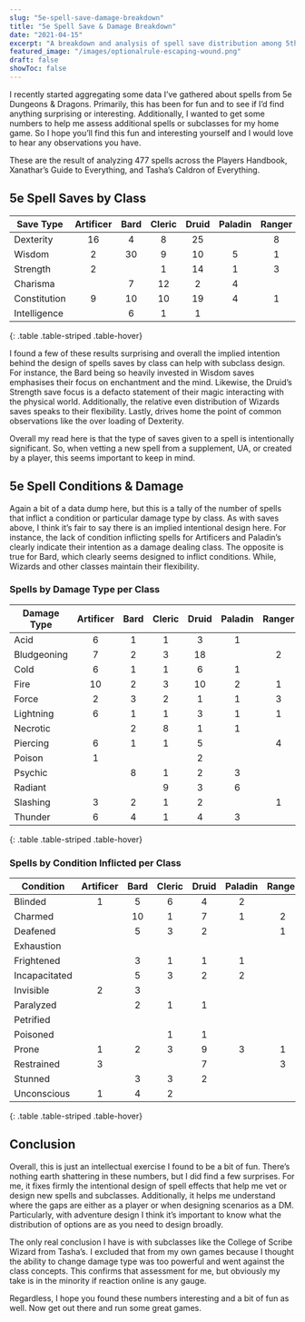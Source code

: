 ```yaml
---
slug: "5e-spell-save-damage-breakdown"
title: "5e Spell Save & Damage Breakdown"
date: "2021-04-15"
excerpt: "A breakdown and analysis of spell save distribution among 5th edition spellcasters."
featured_image: "/images/optionalrule-escaping-wound.png"
draft: false
showToc: false
---
```


I recently started aggregating some data I&#8217;ve gathered about spells from 5e Dungeons & Dragons. Primarily, this has been for fun and to see if I&#8217;d find anything surprising or interesting. Additionally, I wanted to get some numbers to help me assess additional spells or subclasses for my home game. So I hope you&#8217;ll find this fun and interesting yourself and I would love to hear any observations you have.

These are the result of analyzing 477 spells across the Players Handbook, Xanathar&#8217;s Guide to Everything, and Tasha&#8217;s Caldron of Everything. 

## 5e Spell Saves by Class

|Save Type|Artificer|Bard|Cleric|Druid|Paladin|Ranger|Sorcerer|Warlock|Wizard|Total|
|--- |:-: |:-: |:-: |:-: |:-: |:-: |:-: |:-: |:-: |:-: |
|Dexterity|16|4|8|25||8|36|7|43|64|
|Wisdom|2|30|9|10|5|1|21|21|38|50|
|Strength|2||1|14|1|3|10|3|12|20|
|Charisma||7|12|2|4||3|5|9|16|
|Constitution|9|10|10|19|4|1|32|20|40|54|
|Intelligence||6|1|1|||5|6|9|11|
{: .table .table-striped .table-hover}

I found a few of these results surprising and overall the implied intention behind the design of spells saves by class can help with subclass design. For instance, the Bard being so heavily invested in Wisdom saves emphasises their focus on enchantment and the mind. Likewise, the Druid&#8217;s Strength save focus is a defacto statement of their magic interacting with the physical world. Additionally, the relative even distribution of Wizards saves speaks to their flexibility. Lastly, drives home the point of common observations like the over loading of Dexterity. 

Overall my read here is that the type of saves given to a spell is intentionally significant. So, when vetting a new spell from a supplement, UA, or created by a player, this seems important to keep in mind.

## 5e Spell Conditions & Damage 

Again a bit of a data dump here, but this is a tally of the number of spells that inflict a condition or particular damage type by class. As with saves above, I think it&#8217;s fair to say there is an implied intentional design here. For instance, the lack of condition inflicting spells for Artificers and Paladin&#8217;s clearly indicate their intention as a damage dealing class. The opposite is true for Bard, which clearly seems designed to inflict conditions. While, Wizards and other classes maintain their flexibility.

### Spells by Damage Type per Class 

|Damage Type|Artificer|Bard|Cleric|Druid|Paladin|Ranger|Sorcerer|Warlock|Wizard|Total|
|--- |:-: |:-: |:-: |:-: |:-: |:-: |:-: |:-: |:-: |:-: |
|Acid|6|1|1|3|1||6|2|10|16|
|Bludgeoning|7|2|3|18||2|14|2|17|26|
|Cold|6|1|1|6|1||11|5|17|23|
|Fire|10|2|3|10|2|1|21|5|25|34|
|Force|2|3|2|1|1|3|6|4|10|17|
|Lightning|6|1|1|3|1|1|10|3|13|18|
|Necrotic||2|8|1|1||7|11|14|23|
|Piercing|6|1|1|5||4|4||4|11|
|Poison|1|||2|||8|2|9|10|
|Psychic||8|1|2|3||7|9|13|20|
|Radiant|||9|3|6||5|3|6|21|
|Slashing|3|2|1|2||1|3|1|3|6|
|Thunder|6|4|1|4|3||7|5|8|13|
{: .table .table-striped .table-hover}

### Spells by Condition Inflicted per Class 

|Condition|Artificer|Bard|Cleric|Druid|Paladin|Ranger|Sorcerer|Warlock|Wizard|Total|
|--- |:-: |:-: |:-: |:-: |:-: |:-: |:-: |:-: |:-: |:-: |
|Blinded|1|5|6|4|2||7|2|12|18|
|Charmed||10|1|7|1|2|7|5|8|13|
|Deafened||5|3|2||1|2||4|7|
|Exhaustion|||||||1|1|2|2|
|Frightened||3|1|1|1||2|3|8|9|
|Incapacitated||5|3|2|2||2|2|6|8|
|Invisible|2|3|||||2|1|4|4|
|Paralyzed||2|1|1|||2|2|2|2|
|Petrified|||||||1|1|3|3|
|Poisoned|||1|1|||1||1|3|
|Prone|1|2|3|9|3|1|7|1|8|14|
|Restrained|3|||7||3|6|2|12|16|
|Stunned||3|3|2|||3|3|4|6|
|Unconscious|1|4|2||||3|2|5|6|
{: .table .table-striped .table-hover}


## Conclusion
Overall, this is just an intellectual exercise I found to be a bit of fun. There&#8217;s nothing earth shattering in these numbers, but I did find a few surprises. For me, it fixes firmly the intentional design of spell effects that help me vet or design new spells and subclasses. Additionally, it helps me understand where the gaps are either as a player or when designing scenarios as a DM. Particularly, with adventure design I think it&#8217;s important to know what the distribution of options are as you need to design broadly.

The only real conclusion I have is with subclasses like the College of Scribe Wizard from Tasha&#8217;s. I excluded that from my own games because I thought the ability to change damage type was too powerful and went against the class concepts. This confirms that assessment for me, but obviously my take is in the minority if reaction online is any gauge.

Regardless, I hope you found these numbers interesting and a bit of fun as well. Now get out there and run some great games.